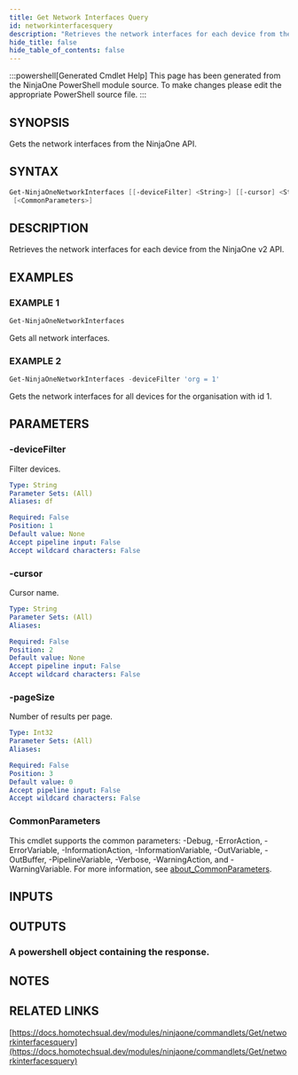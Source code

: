 ```yaml
---
title: Get Network Interfaces Query
id: networkinterfacesquery
description: "Retrieves the network interfaces for each device from the NinjaOne v2 API."
hide_title: false
hide_table_of_contents: false
---
```


:::powershell[Generated Cmdlet Help]
This page has been generated from the NinjaOne PowerShell module source. To make changes please edit the appropriate PowerShell source file.
:::

## SYNOPSIS

Gets the network interfaces from the NinjaOne API.

## SYNTAX

```powershell
Get-NinjaOneNetworkInterfaces [[-deviceFilter] <String>] [[-cursor] <String>] [[-pageSize] <Int32>]
 [<CommonParameters>]
```

## DESCRIPTION

Retrieves the network interfaces for each device from the NinjaOne v2 API.

## EXAMPLES

### EXAMPLE 1

```powershell
Get-NinjaOneNetworkInterfaces
```

Gets all network interfaces.

### EXAMPLE 2

```powershell
Get-NinjaOneNetworkInterfaces -deviceFilter 'org = 1'
```

Gets the network interfaces for all devices for the organisation with id 1.

## PARAMETERS

### -deviceFilter

Filter devices.

```yaml
Type: String
Parameter Sets: (All)
Aliases: df

Required: False
Position: 1
Default value: None
Accept pipeline input: False
Accept wildcard characters: False
```

### -cursor

Cursor name.

```yaml
Type: String
Parameter Sets: (All)
Aliases:

Required: False
Position: 2
Default value: None
Accept pipeline input: False
Accept wildcard characters: False
```

### -pageSize

Number of results per page.

```yaml
Type: Int32
Parameter Sets: (All)
Aliases:

Required: False
Position: 3
Default value: 0
Accept pipeline input: False
Accept wildcard characters: False
```

### CommonParameters

This cmdlet supports the common parameters: -Debug, -ErrorAction, -ErrorVariable, -InformationAction, -InformationVariable, -OutVariable, -OutBuffer, -PipelineVariable, -Verbose, -WarningAction, and -WarningVariable. For more information, see [about_CommonParameters](http://go.microsoft.com/fwlink/?LinkID=113216).

## INPUTS


## OUTPUTS

### A powershell object containing the response.

## NOTES

## RELATED LINKS

[https://docs.homotechsual.dev/modules/ninjaone/commandlets/Get/networkinterfacesquery](https://docs.homotechsual.dev/modules/ninjaone/commandlets/Get/networkinterfacesquery)

